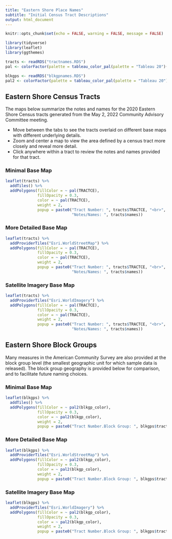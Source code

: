 ```yaml
---
title: "Eastern Shore Place Names"
subtitle: "Initial Census Tract Descriptions"
output: html_document
---
```


```r
knitr::opts_chunk$set(echo = FALSE, warning = FALSE, message = FALSE)

library(tidyverse)
library(leaflet)
library(ggthemes)

tracts <- readRDS("tractnames.RDS")
pal <- colorFactor(palette = tableau_color_pal(palette = "Tableau 20")(17), tracts$TRACTCE)

blkgps <- readRDS("blkgpnames.RDS")
pal2 <- colorFactor(palette = tableau_color_pal(palette = "Tableau 20")(20), blkgps$blkgp_color)


```

## Eastern Shore Census Tracts {.tabset}
The maps below summarize the notes and names for the 2020 Eastern Shore Census tracts generated from the May 2, 2022 Community Advisory Committee meeting.

* Move between the tabs to see the tracts overlaid on different base maps with different underlying details.
* Zoom and center a map to view the area defined by a census tract more closely and reveal more detail.
* Click anywhere within a tract to review the notes and names provided for that tract.

### Minimal Base Map
```r
leaflet(tracts) %>% 
  addTiles() %>% 
  addPolygons(fillColor = ~ pal(TRACTCE),
              fillOpacity = 0.3,
              color = ~ pal(TRACTCE),
              weight = 2,
              popup = paste0("Tract Number: ", tracts$TRACTCE, "<br>",
                             "Notes/Names: ", tracts$names))
```

### More Detailed Base Map
```r
leaflet(tracts) %>% 
  addProviderTiles("Esri.WorldStreetMap") %>% 
  addPolygons(fillColor = ~ pal(TRACTCE),
              fillOpacity = 0.3,
              color = ~ pal(TRACTCE),
              weight = 2,
              popup = paste0("Tract Number: ", tracts$TRACTCE, "<br>",
                             "Notes/Names: ", tracts$names))
```

### Satellite Imagery Base Map
```r
leaflet(tracts) %>% 
  addProviderTiles("Esri.WorldImagery") %>% 
  addPolygons(fillColor = ~ pal(TRACTCE),
              fillOpacity = 0.3,
              color = ~ pal(TRACTCE),
              weight = 2,
              popup = paste0("Tract Number: ", tracts$TRACTCE, "<br>",
                             "Notes/Names: ", tracts$names))
```

## Eastern Shore Block Groups {.tabset}
Many measures in the American Community Survey are also provided at the block group level (the smallest geographic unit for which sample data is released). The block group geography is provided below for comparison, and to facilitate future naming choices.

### Minimal Base Map
```r
leaflet(blkgps) %>% 
  addTiles() %>% 
  addPolygons(fillColor = ~ pal2(blkgp_color),
              fillOpacity = 0.3,
              color = ~ pal2(blkgp_color),
              weight = 2,
              popup = paste0("Tract Number.Block Group: ", blkgps$tract_blkgp))
```

### More Detailed Base Map
```r
leaflet(blkgps) %>% 
  addProviderTiles("Esri.WorldStreetMap") %>% 
  addPolygons(fillColor = ~ pal2(blkgp_color),
              fillOpacity = 0.3,
              color = ~ pal2(blkgp_color),
              weight = 2,
              popup = paste0("Tract Number.Block Group: ", blkgps$tract_blkgp))
```

### Satellite Imagery Base Map
```r
leaflet(blkgps) %>% 
  addProviderTiles("Esri.WorldImagery") %>% 
  addPolygons(fillColor = ~ pal2(blkgp_color),
              fillOpacity = 0.3,
              color = ~ pal2(blkgp_color),
              weight = 2,
              popup = paste0("Tract Number.Block Group: ", blkgps$tract_blkgp))
```

